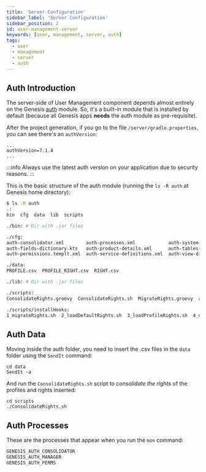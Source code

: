 ```yaml
---
title: 'Server Configuration'
sidebar_label: 'Server Configuration'
sidebar_position: 2
id: user-management-server
keywords: [user, management, server, auth]
tags:
  - user
  - management
  - server
  - auth
---
```


## Auth Introduction

The server-side of User Management component depends almost entirely on the Genesis [auth](../../../../server/access-control/authorisation) module. So, it's a built-in module that is installed by default (because all Genesis apps **needs** the auth module as pre-requisite).

After the project generation, if you go to the file `/server/gradle.properties`, you can see there's an `authVersion`:
```properties
...
authVersion=7.1.4
...
```
:::info
Always use the latest auth version on your application due to security reasons.
:::

This is the basic structure of the auth module (running the `ls -R auth` at Genesis home directory):
```bash
$ ls -R auth
.:
bin  cfg  data  lib  scripts

./bin: # Dir with .jar files

./cfg:
auth-consolidator.xml        auth-processes.xml            auth-system-definition.kts  onelogin.saml.properties
auth-fields-dictionary.kts   auth-product-details.xml      auth-tables-dictionary.kts
auth-permissions.templt.xml  auth-service-definitions.xml  auth-view-dictionary.kts

./data:
PROFILE.csv  PROFILE_RIGHT.csv  RIGHT.csv

./lib: # Dir with .jar files

./scripts:
ConsolidateRights.groovy  ConsolidateRights.sh  MigrateRights.groovy  auth-preferences.kts  installHooks

./scripts/installHooks:
1_migrateRights.sh  2_loadDefaultRights.sh  3_loadProfileRights.sh  4_dropUserSession.sh
```

## Auth Data

Moving inside the auth folder, you need to insert the .csv files in the `data` folder using the `SendIt` command:
```shell
cd data
SendIt -a
```

And run the `ConsolidateRights.sh` script to _consolidate the rights_ of the profiles and rights inserted:
```shell
cd scripts
./ConsolidateRights.sh
```

## Auth Processes

These are the processes that appear when you run the `mon` command:
```bash
GENESIS_AUTH_CONSOLIDATOR
GENESIS_AUTH_MANAGER
GENESIS_AUTH_PERMS
```